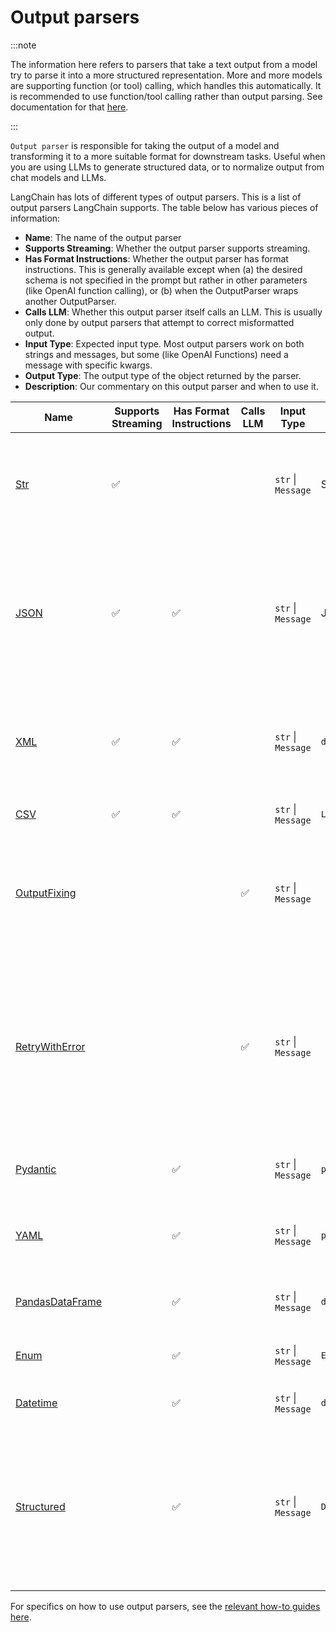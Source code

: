 # Output parsers

<span data-heading-keywords="output parser"></span>

:::note

The information here refers to parsers that take a text output from a model try to parse it into a more structured representation.
More and more models are supporting function (or tool) calling, which handles this automatically.
It is recommended to use function/tool calling rather than output parsing.
See documentation for that [here](/docs/concepts/tool_calling).

:::

`Output parser` is responsible for taking the output of a model and transforming it to a more suitable format for downstream tasks.
Useful when you are using LLMs to generate structured data, or to normalize output from chat models and LLMs.

LangChain has lots of different types of output parsers. This is a list of output parsers LangChain supports. The table below has various pieces of information:

- **Name**: The name of the output parser
- **Supports Streaming**: Whether the output parser supports streaming.
- **Has Format Instructions**: Whether the output parser has format instructions. This is generally available except when (a) the desired schema is not specified in the prompt but rather in other parameters (like OpenAI function calling), or (b) when the OutputParser wraps another OutputParser.
- **Calls LLM**: Whether this output parser itself calls an LLM. This is usually only done by output parsers that attempt to correct misformatted output.
- **Input Type**: Expected input type. Most output parsers work on both strings and messages, but some (like OpenAI Functions) need a message with specific kwargs.
- **Output Type**: The output type of the object returned by the parser.
- **Description**: Our commentary on this output parser and when to use it.

| Name                                                                                                                                                                                                                                    | Supports Streaming | Has Format Instructions | Calls LLM | Input Type         | Output Type          | Description                                                                                                                                                                                                                                              |
|-----------------------------------------------------------------------------------------------------------------------------------------------------------------------------------------------------------------------------------------|--------------------|-------------------------|-----------|--------------------|----------------------|----------------------------------------------------------------------------------------------------------------------------------------------------------------------------------------------------------------------------------------------------------|
| [Str](https://python.langchain.com/api_reference/core/output_parsers/langchain_core.output_parsers.string.StrOutputParser.html)                                                                                                         | ✅                  |                         |           | `str` \| `Message` | String                | Parses texts from message objects. Useful for handling variable formats of message content (e.g., extracting text from content blocks).                                                                                                                |
| [JSON](https://python.langchain.com/api_reference/core/output_parsers/langchain_core.output_parsers.json.JsonOutputParser.html)                                                     | ✅                  | ✅                       |           | `str` \| `Message` | JSON object          | Returns a JSON object as specified. You can specify a Pydantic model and it will return JSON for that model. Probably the most reliable output parser for getting structured data that does NOT use function calling.                                    |
| [XML](https://python.langchain.com/api_reference/core/output_parsers/langchain_core.output_parsers.xml.XMLOutputParser.html#langchain_core.output_parsers.xml.XMLOutputParser)                                                          | ✅                  | ✅                       |           | `str` \| `Message` | `dict`               | Returns a dictionary of tags. Use when XML output is needed. Use with models that are good at writing XML (like Anthropic's).                                                                                                                            |
| [CSV](https://python.langchain.com/api_reference/core/output_parsers/langchain_core.output_parsers.list.CommaSeparatedListOutputParser.html#langchain_core.output_parsers.list.CommaSeparatedListOutputParser)                          | ✅                  | ✅                       |           | `str` \| `Message` | `List[str]`          | Returns a list of comma separated values.                                                                                                                                                                                                                |
| [OutputFixing](https://python.langchain.com/api_reference/langchain/output_parsers/langchain.output_parsers.fix.OutputFixingParser.html#langchain.output_parsers.fix.OutputFixingParser)                                                |                    |                         | ✅         | `str` \| `Message` |                      | Wraps another output parser. If that output parser errors, then this will pass the error message and the bad output to an LLM and ask it to fix the output.                                                                                              |
| [RetryWithError](https://python.langchain.com/api_reference/langchain/output_parsers/langchain.output_parsers.retry.RetryWithErrorOutputParser.html#langchain.output_parsers.retry.RetryWithErrorOutputParser)                          |                    |                         | ✅         | `str` \| `Message` |                      | Wraps another output parser. If that output parser errors, then this will pass the original inputs, the bad output, and the error message to an LLM and ask it to fix it. Compared to OutputFixingParser, this one also sends the original instructions. |
| [Pydantic](https://python.langchain.com/api_reference/core/output_parsers/langchain_core.output_parsers.pydantic.PydanticOutputParser.html#langchain_core.output_parsers.pydantic.PydanticOutputParser)                                 |                    | ✅                       |           | `str` \| `Message` | `pydantic.BaseModel` | Takes a user defined Pydantic model and returns data in that format.                                                                                                                                                                                     |
| [YAML](https://python.langchain.com/api_reference/langchain/output_parsers/langchain.output_parsers.yaml.YamlOutputParser.html#langchain.output_parsers.yaml.YamlOutputParser)                                                          |                    | ✅                       |           | `str` \| `Message` | `pydantic.BaseModel` | Takes a user defined Pydantic model and returns data in that format. Uses YAML to encode it.                                                                                                                                                             |
| [PandasDataFrame](https://python.langchain.com/api_reference/langchain/output_parsers/langchain.output_parsers.pandas_dataframe.PandasDataFrameOutputParser.html#langchain.output_parsers.pandas_dataframe.PandasDataFrameOutputParser) |                    | ✅                       |           | `str` \| `Message` | `dict`               | Useful for doing operations with pandas DataFrames.                                                                                                                                                                                                      |
| [Enum](https://python.langchain.com/api_reference/langchain/output_parsers/langchain.output_parsers.enum.EnumOutputParser.html#langchain.output_parsers.enum.EnumOutputParser)                                                          |                    | ✅                       |           | `str` \| `Message` | `Enum`               | Parses response into one of the provided enum values.                                                                                                                                                                                                    |
| [Datetime](https://python.langchain.com/api_reference/langchain/output_parsers/langchain.output_parsers.datetime.DatetimeOutputParser.html#langchain.output_parsers.datetime.DatetimeOutputParser)                                      |                    | ✅                       |           | `str` \| `Message` | `datetime.datetime`  | Parses response into a datetime string.                                                                                                                                                                                                                  |
| [Structured](https://python.langchain.com/api_reference/langchain/output_parsers/langchain.output_parsers.structured.StructuredOutputParser.html#langchain.output_parsers.structured.StructuredOutputParser)                            |                    | ✅                       |           | `str` \| `Message` | `Dict[str, str]`     | An output parser that returns structured information. It is less powerful than other output parsers since it only allows for fields to be strings. This can be useful when you are working with smaller LLMs.                                            |

For specifics on how to use output parsers, see the [relevant how-to guides here](/docs/how_to/#output-parsers).
